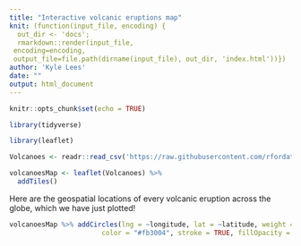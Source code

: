 ```yaml
---
title: "Interactive volcanic eruptions map"
knit: (function(input_file, encoding) {
  out_dir <- 'docs';
  rmarkdown::render(input_file,
 encoding=encoding,
 output_file=file.path(dirname(input_file), out_dir, 'index.html'))})
author: 'Kyle Lees'
date: ""
output: html_document
---
```


```r
knitr::opts_chunk$set(echo = TRUE)
```

```r
library(tidyverse)
```

```r
library(leaflet)
```

```r
Volcanoes <- readr::read_csv('https://raw.githubusercontent.com/rfordatascience/tidytuesday/master/data/2020/2020-05-12/volcano.csv')
```

```r
volcanoesMap <- leaflet(Volcanoes) %>%
  addTiles()
```

Here are the geospatial locations of every volcanic eruption across the globe, which we have just plotted!

```r
volcanoesMap %>% addCircles(lng = ~longitude, lat = ~latitude, weight = 8, radius = 40, 
                       color = "#fb3004", stroke = TRUE, fillOpacity = 0.8)
```